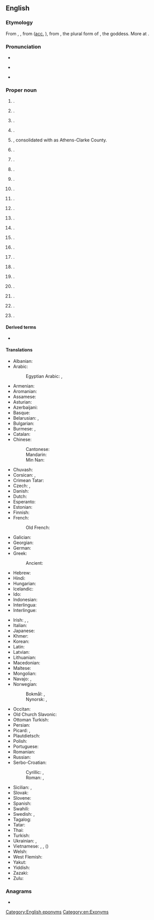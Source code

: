 ==English==
{{wikipedia}}

===Etymology===
From {{der|en|fro|Athenes}}, {{m|fro|Atenes}}, from {{der|en|la|Athēnae|g=p}} ([[accusative|acc.]] {{m|la|Athēnās}}), from {{der|en|grc|Ἀθῆναι|g=p}}, the plural form of {{m|grc|Ἀθήνη||Athena}}, the goddess. More at {{l|en|Athena}}.

===Pronunciation===
* {{IPA|en|/ˈæθənz/}}
* {{sense|some US cities}} {{IPA|en|/ˈeɪθənz/}}
* {{audio|en|en-ca-Athens.opus|Audio (CA)}}

===Proper noun===
{{en-proper noun}}

# {{place|en|capital city|c/Greece}}.
# {{place|en|city/county seat|co/Limestone County|s/Alabama|c/USA}}.
# {{place|en|unincorporated community|co/Howard County|s/Arkansas|c/USA}}.
# {{place|en|large unincorporated community|co/Los Angeles County|s/California|c/USA}}.
# {{place|en|sizable city|s/Georgia|c/USA}}, consolidated with {{l|en|Clarke County}} as Athens-Clarke County.
# {{place|en|city|co/Menard County|s/Illinois}}.
# {{place|en|unincorporated community/and/hamlet|twp/Henry Township|co/Fulton County|s/Indiana|c/USA}}.
# {{place|en|small unincorporated village|outside of|city/Lexington|s/Kentucky|c/USA}}.
# {{place|en|village|par/Claiborne Parish|s/Louisiana}}.
# {{place|en|town|co/Somerset County|s/Maine}}.
# {{place|en|village|co/Calhoun County|s/Michigan}}.
# {{place|en|unincorporated community|co/Monroe County|s/Mississippi|c/USA}}.
# {{place|en|ghost town|co/Clark County|s/Missouri|c/USA}}.
# {{place|en|former mining settlement/and/ghost town|co/Nye County|s/Nevada|c/USA}}.
# {{place|en|town/and/village|co/Greene County|s/New York}}.
# {{place|en|city/county seat|co/Athens County|s/Ohio}}.
# {{place|en|township|p/Ontario|c/Canada}}.
# {{place|en|borough|co/Bradford County|s/Pennsylvania}}.
# {{place|en|city/county seat|co/McMinn County|s/Tennessee}}.
# {{place|en|city/county seat|co/Henderson County|s/Texas}}.
# {{place|en|town|co/Windham County|s/Vermont}}.
# {{place|en|town|co/Mercer County|s/West Virginia}}.
# {{place|en|village|co/Marathon County|s/Wisconsin}}.

====Derived terms====
* {{l|en|Athens County}}

====Translations====
{{trans-top|capital city of Greece}}
* Albanian: {{t|sq|Athinë}}
* Arabic: {{t|ar|أَثِينَا|f}}
*: Egyptian Arabic: {{t|arz|اتينا|f|tr=ʾatīna}}, {{t|arz|اثينا|f|tr=ʾasīna}}
* Armenian: {{t+|hy|Աթենք}}
* Aromanian: {{t|rup|Athina|f}}
* Assamese: {{t|as|এথেঞ্চ}}
* Asturian: {{t+|ast|Atenes}}
* Azerbaijani: {{t+|az|Afina}}
* Basque: {{t+|eu|Atenas}}
* Belarusian: {{t|be|Афі́ны|f-p}}, {{t|be|Атэ́ны|f-p}} {{qualifier|Taraškevica orthography}}
* Bulgarian: {{t|bg|Ати́на|f}}
* Burmese: {{t|my|[[အေသင်]][[မြို့]]}}, {{t|my|အေသင်}}
* Catalan: {{t|ca|Atenes|f}}
* Chinese:
*: Cantonese: {{t|yue|雅典|tr=ngaa5 din2}}
*: Mandarin: {{t+|cmn|雅典|tr=Yǎdiǎn}}
*: Min Nan: {{t|nan|雅典|tr=Ngá-tián / Ngée-tián}}
* Chuvash: {{t|cv|Афин}}
* Corsican: {{t|co|Atene|f}}, {{t|co|Ateni|f}}
* Crimean Tatar: {{t|crh|Atina}}
* Czech: {{t+|cs|Atény|f-p}}, {{t+|cs|Athény|f-p}}
* Danish: {{t|da|Athen}}
* Dutch: {{t+|nl|Athene|n}}
* Esperanto: {{t+|eo|Ateno}}
* Estonian: {{t+|et|Ateena}}
* Finnish: {{t+|fi|Ateena}}
* French: {{t+|fr|Athènes|}}
*: Old French: {{t|fro|Athenes}}
* Galician: {{t+|gl|Atenas}}
* Georgian: {{t|ka|ათენი}}
* German: {{t+|de|Athen|n}}
* Greek: {{t+|el|Αθήνα|f}}
*: Ancient: {{t|grc|Ἀθῆναι|f-p}}
* Hebrew: {{t|he|אָתוּנָה|f|tr='atuná}}
* Hindi: {{t|hi|एथेंस}}
* Hungarian: {{t+|hu|Athén}}
* Icelandic: {{t+|is|Aþena|f}}
* Ido: {{t+|io|Athina}}
* Indonesian: {{t|id|Athena}}
* Interlingua: {{t+|ia|Athenas}}
* Interlingue: {{t|ie|Athenas}}
{{trans-mid}}
* Irish: {{t|ga|Aithin|f|alt=An Aithin}}, {{t|ga|Ataen|f|alt=An Ataen}}, {{t|ga|Cathair na hAithne|f}}
* Italian: {{t+|it|Atene|f}}
* Japanese: {{t|ja|アテネ|tr=Atene}}
* Khmer: {{t|km|អាថែនស៍}}
* Korean: {{t+|ko|^아테네}}
* Latin: {{t+|la|Athenae|f-p}}
* Latvian: {{t|lv|Atēnas|f-p}}
* Lithuanian: {{t|lt|Atėnai}}
* Macedonian: {{t+|mk|Атина|f}}
* Maltese: {{t|mt|Ateni}}
* Mongolian: {{t|mn|Афин}}
* Navajo: {{t|nv|Atʼéena}}, {{t|nv|Áthenz}}
* Norwegian:
*: Bokmål: {{t|nb|Aten}}, {{t|nb|Athen}}
*: Nynorsk: {{t|nn|Aten}}, {{t|nn|Athen}}
* Occitan: {{t|oc|Atenas}}
* Old Church Slavonic: {{t|cu|Аѳинꙑ|f}}
* Ottoman Turkish: {{t|ota|اتنه|tr=Atina}}
* Persian: {{t+|fa|آتن|tr=âten}}
* Picard: {{t|pcd|Atènes|f}}, {{t|pcd|Atène|f}}
* Plautdietsch: {{t|pdt|Ateen|n}}
* Polish: {{t+|pl|Ateny|p}}
* Portuguese: {{t+|pt|Atenas|f}}
* Romanian: {{t+|ro|Atena|f}}
* Russian: {{t+|ru|Афи́ны|f-p}}
* Serbo-Croatian:
*: Cyrillic: {{t|sh|Ати́на|f}} {{q|Bosnia, Serbia}}, {{t|sh|Ате́на|f}} {{q|Bosnia, Croatia}}
*: Roman: {{t|sh|Atína|f}} {{q|Bosnia, Serbia}}, {{t+|sh|Aténa|f}} {{q|Bosnia, Croatia}}
* Sicilian: {{t|scn|Ateni|f}}, {{t|scn|Atini|f}}
* Slovak: {{t+|sk|Atény|f-p}}
* Slovene: {{t+|sl|Aténe|f-p}}
* Spanish: {{t+|es|Atenas|f-p}}
* Swahili: {{t|sw|Athene}}
* Swedish: {{t+|sv|Aten}}, {{t+|sv|Athen}}
* Tagalog: {{t+|tl|Atenas}}
* Tatar: {{t|tt|Афиннар}}
* Thai: {{t|th|เอเธนส์}}
* Turkish: {{t+|tr|Atina}}
* Ukrainian: {{t+|uk|Афі́ни|f-p}}, {{t|uk|Ате́ни|f-p}}
* Vietnamese: {{t|vi|Athena}}, {{t|vi|A-ten}}, {{t|vi|Nhã Điển}}({{t|vi|雅典|sc=Hani}})
* Welsh: {{t|cy|Athen}}
* West Flemish: {{t|vls|Athene|n}}
* Yakut: {{t|sah|Атина}}
* Yiddish: {{t|yi|אַטען}}
* Zazaki: {{qualifier|Southern Zazaki}} {{t|zza|Atêna}}
* Zulu: {{t|zu|e-Athene}}
{{trans-bottom}}

===Anagrams===
* {{anagrams|en|a=aehnst|hasten|snathe|sneath|thanes}}

[[Category:English eponyms]]
[[Category:en:Exonyms]]